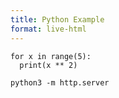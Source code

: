 ```yaml
---
title: Python Example
format: live-html
---
```


```pyodide
for x in range(5):
  print(x ** 2)
```

`python3 -m http.server`